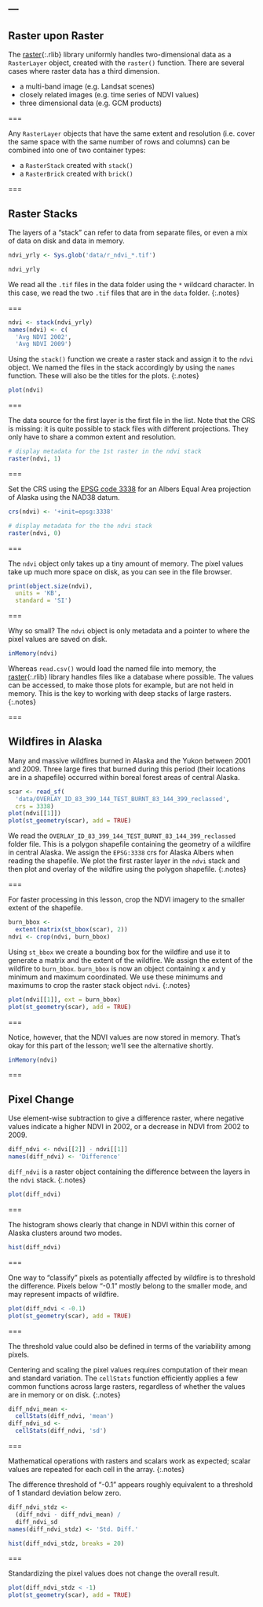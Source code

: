 ---
---

## Raster upon Raster

The [raster](){:.rlib} library uniformly handles two-dimensional data as a
`RasterLayer` object, created with the `raster()` function. There are several
cases where raster data has a third dimension.

- a multi-band image (e.g. Landsat scenes)
- closely related images (e.g. time series of NDVI values)
- three dimensional data (e.g. GCM products)

===

Any `RasterLayer` objects that have the same extent and resolution (i.e. cover
the same space with the same number of rows and columns) can be combined into
one of two container types:

- a `RasterStack` created with `stack()`
- a `RasterBrick` created with `brick()`

===

## Raster Stacks

The layers of a "stack" can refer to data from separate files, or even a mix of
data on disk and data in memory.

```r
ndvi_yrly <- Sys.glob('data/r_ndvi_*.tif')
```
```r
ndvi_yrly
```
We read all the `.tif` files in the data folder using the `*` wildcard character.
In this case, we read the two `.tif` files that are in the `data` folder.
{:.notes}

===

```r
ndvi <- stack(ndvi_yrly)
names(ndvi) <- c(
  'Avg NDVI 2002',
  'Avg NDVI 2009')
```
Using the `stack()` function we create a raster stack and assign it to the `ndvi` object.
We named the files in the stack accordingly by using the `names` function. These will also be the titles for the plots.
{:.notes}

```r
plot(ndvi)
```

===

The data source for the first layer is the first file in the list. Note that the
CRS is missing: it is quite possible to stack files with different
projections. They only have to share a common extent and resolution.

```r
# display metadata for the 1st raster in the ndvi stack
raster(ndvi, 1)
```

===

Set the CRS using the [EPSG code
3338](http://spatialreference.org/ref/epsg/nad83-alaska-albers/) for an Albers
Equal Area projection of Alaska using the NAD38 datum.

```r
crs(ndvi) <- '+init=epsg:3338'
```
```r
# display metadata for the the ndvi stack
raster(ndvi, 0)
```

===

The `ndvi` object only takes up a tiny amount of memory. The pixel values
take up much more space on disk, as you can see in the file browser.

```r
print(object.size(ndvi),
  units = 'KB',
  standard = 'SI')
```

===

Why so small? The `ndvi` object is only metadata and a pointer to where the
pixel values are saved on disk.

```r
inMemory(ndvi)
```

Whereas `read.csv()` would load the named file into memory, the
[raster](){:.rlib} library handles files like a database where possible. The
values can be accessed, to make those plots for example, but are not held in
memory. This is the key to working with deep stacks of large rasters.
{:.notes}

===

## Wildfires in Alaska

Many and massive wildfires burned in Alaska and the Yukon between 2001 and 2009.
Three large fires that burned during this period (their locations are in a
shapefile) occurred within boreal forest areas of central Alaska.

```r
scar <- read_sf(
  'data/OVERLAY_ID_83_399_144_TEST_BURNT_83_144_399_reclassed',
  crs = 3338)
plot(ndvi[[1]])
plot(st_geometry(scar), add = TRUE)
```
We read the `OVERLAY_ID_83_399_144_TEST_BURNT_83_144_399_reclassed` folder file. This
is a polygon shapefile containing the geometry of a wildfire in central Alaska.
We assign the `EPSG:3338` crs for Alaska Albers when reading the shapefile.
We plot the first raster layer in the `ndvi` stack and then plot and overlay of the
wildfire using the polygon shapefile. 
{:.notes}

===

For faster processing in this lesson, crop the NDVI imagery to the smaller
extent of the shapefile.

```r
burn_bbox <-
  extent(matrix(st_bbox(scar), 2))
ndvi <- crop(ndvi, burn_bbox)
```
Using `st_bbox` we create a bounding box for the wildfire and use it to generate
a matrix and the extent of the wildfire. We assign the extent of the wildfire to 
`burn_bbox`. `burn_bbox` is now an object containing x and y minimum and maximum
coordinated. We use these minimums and maximums to crop the raster stack object `ndvi`.
{:.notes}

```r
plot(ndvi[[1]], ext = burn_bbox)
plot(st_geometry(scar), add = TRUE)
```

===

Notice, however, that the NDVI values are now stored in memory. That's okay for
this part of the lesson; we'll see the alternative shortly.

```r
inMemory(ndvi)
```

===

## Pixel Change

Use element-wise subtraction to give a difference raster, where negative values
indicate a higher NDVI in 2002, or a decrease in NDVI from 2002 to 2009.

```r
diff_ndvi <- ndvi[[2]] - ndvi[[1]]
names(diff_ndvi) <- 'Difference'
```
`diff_ndvi` is a raster object containing the difference between the layers in the `ndvi` stack.
{:.notes}

```r
plot(diff_ndvi)
```

===

The histogram shows clearly that change in NDVI within this corner of Alaska clusters around two modes.

```r
hist(diff_ndvi)
```

===

One way to "classify" pixels as potentially affected by wildfire is to threshold
the difference. Pixels below "-0.1" mostly belong to the smaller mode, and may
represent impacts of wildfire.

```r
plot(diff_ndvi < -0.1)
plot(st_geometry(scar), add = TRUE)
```

===

The threshold value could also be defined in terms of the variability among
pixels.

Centering and scaling the pixel values requires computation of their
mean and standard variation. The `cellStats` function efficiently applies a few
common functions across large rasters, regardless of whether the values are in
memory or on disk.
{:.notes}

```r
diff_ndvi_mean <-
  cellStats(diff_ndvi, 'mean')
diff_ndvi_sd <-
  cellStats(diff_ndvi, 'sd')
```

===

Mathematical operations with rasters and scalars work as expected; scalar
values are repeated for each cell in the array.
{:.notes}

The difference threshold of "-0.1" appears roughly equivalent to a threshold of
1 standard deviation below zero.

```r
diff_ndvi_stdz <-
  (diff_ndvi - diff_ndvi_mean) /
  diff_ndvi_sd
names(diff_ndvi_stdz) <- 'Std. Diff.'
```
```r
hist(diff_ndvi_stdz, breaks = 20)
```

===

Standardizing the pixel values does not change the overall result.

```r
plot(diff_ndvi_stdz < -1)
plot(st_geometry(scar), add = TRUE)
```
